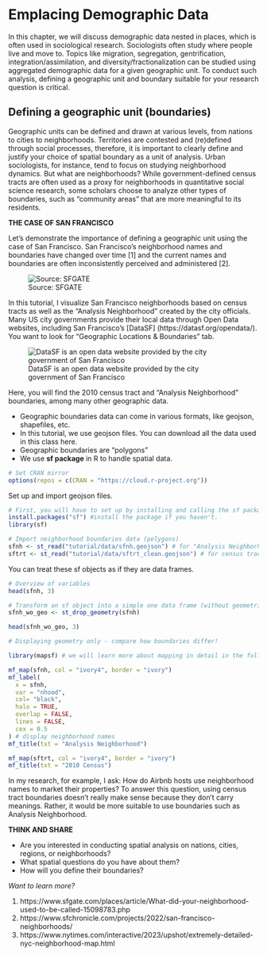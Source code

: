 # Emplacing Demographic Data


In this chapter, we will discuss demographic data nested in places, which is often used in sociological research. Sociologists often study where people live and move to. Topics like migration, segregation, gentrification, integration/assimilation, and diversity/fractionalization can be studied using aggregated demographic data for a given geographic unit. To conduct such analysis, defining a geographic unit and boundary suitable for your research question is critical.

## Defining a geographic unit (boundaries)

Geographic units can be defined and drawn at various levels, from nations to cities to neighborhoods. Territories are contested and (re)defined through social processes, therefore, it is important to clearly define and justify your choice of spatial boundary as a unit of analysis. Urban sociologists, for instance, tend to focus on studying neighborhood dynamics. But what are neighborhoods? While government-defined census tracts are often used as a proxy for neighborhoods in quantitative social science research, some scholars choose to analyze other types of boundaries, such as "community areas" that are more meaningful to its residents.

**THE CASE OF SAN FRANCISCO**

Let's demonstrate the importance of defining a geographic unit using the case of San Francisco. San Francisco's neighborhood names and boundaries have changed over time [1] and the current names and boundaries are often inconsistently perceived and administered [2]. 


![Source: SFGATE](/Users/hesuyoon/Documents/ENSAE-CREST/2024/2 Fall/Teaching/soc-gis-tutorial-updated/images/sf-name-change.png)



In this tutorial, I visualize San Francisco neighborhoods based on census tracts as well as the "Analysis Neighborhood" created by the city officials. Many US city governments provide their local data through Open Data websites, including San Francisco's [DataSF] (https://datasf.org/opendata/). You want to look for "Geographic Locations & Boundaries" tab. 



![DataSF is an open data website provided by the city government of San Francisco](/Users/hesuyoon/Documents/ENSAE-CREST/2024/2 Fall/Teaching/soc-gis-tutorial-updated/images/sf-open-data.png)



Here, you will find the 2010 census tract and "Analysis Neighborhood" boundaries, among many other geographic data.

 - Geographic boundaries data can come in various formats, like geojson, shapefiles, etc.
 - In this tutorial, we use geojson files. You can download all the data used in this class here.
 - Geographic boundaries are "polygons"
 - We use **sf package** in R to handle spatial data.


```r
# Set CRAN mirror
options(repos = c(CRAN = "https://cloud.r-project.org"))
```

Set up and import geojson files.

```r
# First, you will have to set up by installing and calling the sf package.
install.packages("sf") #install the package if you haven't.
library(sf)
```

```r
# Import neighborhood boundaries data (polygons)
sfnh <- st_read("tutorial/data/sfnh.geojson") # for "Analysis Neighborhood" boundaries
sftrt <- st_read("tutorial/data/sftrt_clean.geojson") # for census tracts

```

You can treat these sf objects as if they are data frames.

```r
# Overview of variables
head(sfnh, 3)
```

```r
# Transform an sf object into a simple one data frame (without geometries)
sfnh_wo_geo <- st_drop_geometry(sfnh)

head(sfnh_wo_geo, 3)
```

```r
# Displaying geometry only - compare how boundaries differ!

library(mapsf) # we will learn more about mapping in detail in the following tutorials.

mf_map(sfnh, col = "ivory4", border = "ivory")
mf_label(
  x = sfnh,
  var = "nhood",
  col= "black",
  halo = TRUE,
  overlap = FALSE, 
  lines = FALSE,
  cex = 0.5
) # display neighborhood names
mf_title(txt = "Analysis Neighborhood")

mf_map(sftrt, col = "ivory4", border = "ivory")
mf_title(txt = "2010 Census")

```

In my research, for example, I ask: How do Airbnb hosts use neighborhood names to market their properties? To answer this question, using census tract boundaries doesn't really make sense because they don't carry meanings. Rather, it would be more suitable to use boundaries such as Analysis Neighborhood.

**THINK AND SHARE**

 - Are you interested in conducting spatial analysis on nations, cities, regions, or neighborhoods? 
 - What spatial questions do you have about them?
 - How will you define their boundaries?

*Want to learn more?*

 1. https://www.sfgate.com/places/article/What-did-your-neighborhood-used-to-be-called-15098783.php
 2. https://www.sfchronicle.com/projects/2022/san-francisco-neighborhoods/
 3. https://www.nytimes.com/interactive/2023/upshot/extremely-detailed-nyc-neighborhood-map.html
